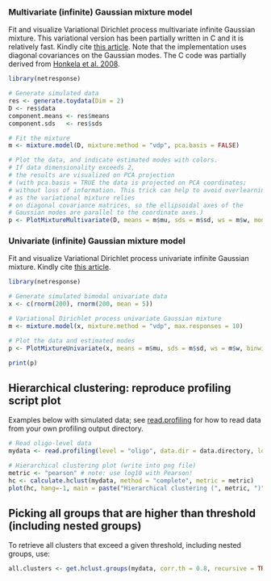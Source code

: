 ### Multivariate (infinite) Gaussian mixture model

Fit and visualize Variational Dirichlet process multivariate infinite Gaussian mixture. This variational version has been partially written in C and it is relatively fast. Kindly cite [this article](http://bioinformatics.oxfordjournals.org/content/26/21/2713.short). Note that the implementation uses diagonal covariances on the Gaussian modes. The C code was partially derived from [Honkela et al. 2008](http://www.sciencedirect.com/science/article/pii/S0925231208000659).

```r
library(netresponse)

# Generate simulated data
res <- generate.toydata(Dim = 2)
D <- res$data
component.means <- res$means
component.sds   <- res$sds

# Fit the mixture
m <- mixture.model(D, mixture.method = "vdp", pca.basis = FALSE)

# Plot the data, and indicate estimated modes with colors. 
# If data dimensionality exceeds 2, 
# the results are visualized on PCA projection
# (with pca.basis = TRUE the data is projected on PCA coordinates;
# without loss of information. This trick can help to avoid overlearning 
# as the variational mixture relies
# on diagonal covariance matrices, so the ellipsoidal axes of the 
# Gaussian modes are parallel to the coordinate axes.)
p <- PlotMixtureMultivariate(D, means = m$mu, sds = m$sd, ws = m$w, modes = apply(m$qofz,1,which.max))
```

### Univariate (infinite) Gaussian mixture model

Fit and visualize Variational Dirichlet process univariate infinite Gaussian mixture. Kindly cite [this article](http://bioinformatics.oxfordjournals.org/content/26/21/2713.short).

```r
library(netresponse)

# Generate simulated bimodal univariate data
x <- c(rnorm(200), rnorm(200, mean = 5))

# Variational Dirichlet process univariate Gaussian mixture
m <- mixture.model(x, mixture.method = "vdp", max.responses = 10) 

# Plot the data and estimated modes
p <- PlotMixtureUnivariate(x, means = m$mu, sds = m$sd, ws = m$w, binwidth = 0.1, qofz = m$qofz)

print(p)
```


## Hierarchical clustering: reproduce profiling script plot 

Examples below with simulated data; see [read.profiling](reading) for how to read data from your own profiling output directory.

```r
# Read oligo-level data
mydata <- read.profiling(level = "oligo", data.dir = data.directory, log10 = TRUE)  

# Hierarchical clustering plot (write into png file)
metric <- "pearson" # note: use log10 with Pearson!
hc <- calculate.hclust(mydata, method = "complete", metric = metric)
plot(hc, hang=-1, main = paste("Hierarchical clustering (", metric, ")", sep = ""), las = 1, xlab = "")
```

## Picking all groups that are higher than threshold (including nested groups)

To retrieve all clusters that exceed a given threshold, including nested groups, use:

```r
all.clusters <- get.hclust.groups(mydata, corr.th = 0.8, recursive = TRUE, min.size = 2, metric = "pearson") 
```

